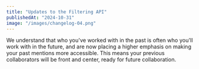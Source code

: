 ```yaml
---
title: "Updates to the Filtering API"
publishedAt: "2024-10-31"
image: "/images/changelog-04.png"
---
```


We understand that who you've worked with in the past is often who you'll work with in the future, and are now placing a higher emphasis on making your past mentions more accessible. This means your previous collaborators will be front and center, ready for future collaboration.